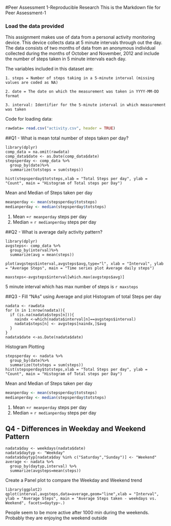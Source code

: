 #Peer Assessment 1-Reproducible Research
This is the Markdown file for Peer Assessment-1

### Load the data provided
This assignment makes use of data from a personal activity monitoring device. This device collects data at 5 minute intervals through out the day. The data consists of two months of data from an anonymous individual collected during the months of October and November, 2012 and include the number of steps taken in 5 minute intervals each day.

The variables included in this dataset are:

    1. steps = Number of steps taking in a 5-minute interval (missing values are coded as NA)

    2. date = The date on which the measurement was taken in YYYY-MM-DD format

    3. interval: Identifier for the 5-minute interval in which measurement was taken

Code for loading data:
```r
rawdata= read.csv("activity.csv", header = TRUE)
```

##Q1 - What is mean total number of steps taken per day?
 
```r-Calculate
library(dplyr)
comp_data = na.omit(rawdata)
comp_data$date <- as.Date(comp_data$date)
stepsperday <- comp_data %>%
  group_by(date)%>%
  summarize(totsteps = sum(steps))

hist(stepsperday$totsteps,xlab = "Total Steps per day", ylab = "Count", main = "Histogram of Total steps per Day")
```

Mean and Median of Steps taken per day
```r
meanperday <- mean(stepsperday$totsteps)
medianperday <- median(stepsperday$totsteps)
```
1. Mean =`r meanperday` steps per day
2. Median = `r medianperday` steps per day

##Q2 - What is average daily activity pattern?
```r-time
library(dplyr)
avgsteps<- comp_data %>%
  group_by(interval)%>%
  summarize(avg = mean(steps))

plot(avgsteps$interval,avgsteps$avg,type="l", xlab = "Interval", ylab = "Average Steps", main = "Time series plot Average daily steps")

maxsteps<-avgsteps$interval[which.max(avgsteps$avg)]
```

5 minute interval which has max number of steps is `r maxsteps`

##Q3 - Fill "NAs" using Average and plot Histogram of total Steps per day
```r-
nadata <- rawdata
for (n in 1:nrow(nadata)){
  if (is.na(nadata$steps[n])){
    naindx <-which(nadata$interval[n]==avgsteps$interval)
    nadata$steps[n] <- avgsteps[naindx,]$avg
  }
}
nadata$date <-as.Date(nadata$date)
```
Histogram  Plotting
```r-Plot
stepsperday <- nadata %>%
  group_by(date)%>%
  summarize(totsteps = sum(steps))
hist(stepsperday$totsteps,xlab = "Total Steps per day", ylab = "Count", main = "Histogram of Total steps per Day")
```
Mean and Median of Steps taken per day
```r
meanperday <- mean(stepsperday$totsteps)
medianperday <- median(stepsperday$totsteps)
```
1. Mean =`r meanperday` steps per day
2. Median = `r medianperday` steps per day

## Q4 - Differences in Weekday and Weekend Pattern
```r-
nadata$day <- weekdays(nadata$date)
nadata$daytyp <- "Weekday"
nadata$daytyp[nadata$day %in% c("Saturday","Sunday")] <- "Weekend"
average <- nadata %>%
  group_by(daytyp,interval) %>%
  summarize(avgsteps=mean(steps))
```
Create a Panel plot to compare the Weekday and Weekend trend
```r-
library(ggplot2)
qplot(interval,avgsteps,data=average,geom="line",xlab = "Interval", ylab = "Average Steps", main = "Average Steps taken - weekdays vs. Weekend", facets=daytyp~.)
```
  
  People seem to be more active after 1000 min during the weekends. Probably they are enjoying the weekend outside
